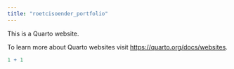 ```yaml
---
title: "roetcisoender_portfolio"
---
```


This is a Quarto website.

To learn more about Quarto websites visit <https://quarto.org/docs/websites>.

```r
1 + 1
```
